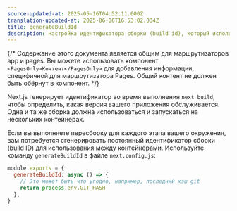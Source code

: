 ```yaml
---
source-updated-at: 2025-05-16T04:52:11.000Z
translation-updated-at: 2025-06-06T16:53:02.034Z
title: generateBuildId
description: Настройка идентификатора сборки (build id), который используется для определения текущей версии приложения.
---
```


{/* Содержание этого документа является общим для маршрутизаторов app и pages. Вы можете использовать компонент `<PagesOnly>Контент</PagesOnly>` для добавления информации, специфичной для маршрутизатора Pages. Общий контент не должен быть обёрнут в компонент. */}

Next.js генерирует идентификатор во время выполнения `next build`, чтобы определить, какая версия вашего приложения обслуживается. Одна и та же сборка должна использоваться и запускаться на нескольких контейнерах.

Если вы выполняете пересборку для каждого этапа вашего окружения, вам потребуется сгенерировать постоянный идентификатор сборки (build ID) для использования между контейнерами. Используйте команду `generateBuildId` в файле `next.config.js`:

```jsx filename="next.config.js"
module.exports = {
  generateBuildId: async () => {
    // Это может быть что угодно, например, последний хэш git
    return process.env.GIT_HASH
  },
}
```